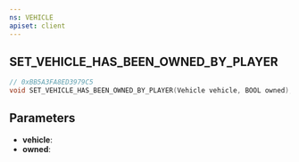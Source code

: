 ```yaml
---
ns: VEHICLE
apiset: client
---
```

## SET_VEHICLE_HAS_BEEN_OWNED_BY_PLAYER

```c
// 0xBB5A3FA8ED3979C5
void SET_VEHICLE_HAS_BEEN_OWNED_BY_PLAYER(Vehicle vehicle, BOOL owned);
```


## Parameters
* **vehicle**:
* **owned**: